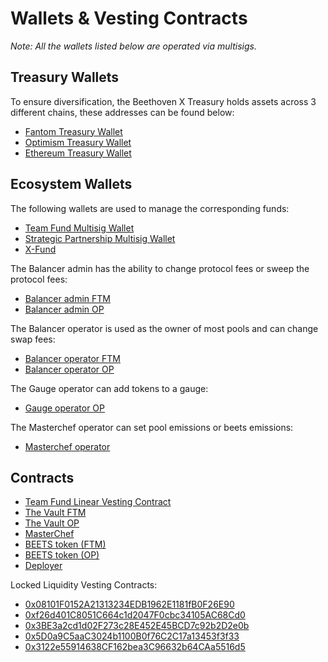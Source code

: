 # Wallets & Vesting Contracts
_Note: All the wallets listed below are operated via multisigs._  

## Treasury Wallets
To ensure diversification, the Beethoven X Treasury holds assets across 3 different chains, these addresses can be found below:
- [Fantom Treasury Wallet](https://debank.com/profile/0xa1e849b1d6c2fd31c63eef7822e9e0632411ada7)
- [Optimism Treasury Wallet](https://debank.com/profile/0x2a185c8a3c63d7bfe63ad5d950244ffe9d0a4b60)
- [Ethereum Treasury Wallet](https://debank.com/profile/0xea06e1b4259730724885a39ce3ca670efb020e26)

## Ecosystem Wallets
The following wallets are used to manage the corresponding funds:
- [Team Fund Multisig Wallet](https://ftmscan.com/address/0x0edfcc1b8d082cd46d13db694b849d7d8151c6d5#code)
- [Strategic Partnership Multisig Wallet](https://ftmscan.com/address/0x69739a7618469EED0685330d164D50Ac19A9411a#code)
- [X-Fund](https://ftmscan.com/address/0xb3cF480329F91D6c63c1400D5b2A4Cf6ebd0eadA)

The Balancer admin has the ability to change protocol fees or sweep the protocol fees:
- [Balancer admin FTM](https://ftmscan.com/address/0x9d0327954009C59eD70Dc98b7726e911879d4D92)
- [Balancer admin OP](https://optimistic.etherscan.io/address/0xdCB017f63aCd34DD032A702315459ceCc05536DD)

The Balancer operator is used as the owner of most pools and can change swap fees:
- [Balancer operator FTM](https://ftmscan.com/address/0xCd983793ADb846dcE4830c22F30C7Ef0C864a776)
- [Balancer operator OP](https://optimistic.etherscan.io/address/0xd9e2889AC8C6fFF8e94c7c1bEEAde1352dF1A513)

The Gauge operator can add tokens to a gauge:
- [Gauge operator OP](https://optimistic.etherscan.io/address/0xf56D2a5faA313f597812dD0EDF7f27F386Aa0913)

The Masterchef operator can set pool emissions or beets emissions:
- [Masterchef operator](https://ftmscan.com/address/0x24dce9214ba5b93b4ee7f1a7a00c9beb1c8f709c)

## Contracts
- [Team Fund Linear Vesting Contract](https://ftmscan.com/address/0xa2503804ec837d1e4699932d58a3bdb767dea505#code)
- [The Vault FTM](https://ftmscan.com/address/0x20dd72ed959b6147912c2e529f0a0c651c33c9ce)
- [The Vault OP](https://optimistic.etherscan.io/address/0xBA12222222228d8Ba445958a75a0704d566BF2C8)
- [MasterChef](https://ftmscan.com/address/0x8166994d9ebbe5829ec86bd81258149b87facfd3)
- [BEETS token (FTM)](https://ftmscan.com/address/0xf24bcf4d1e507740041c9cfd2dddb29585adce1e)
- [BEETS token (OP)](0x97513e975a7fA9072c72C92d8000B0dB90b163c5)
- [Deployer](https://ftmscan.com/address/0x4fbe899d37fb7514adf2f41b0630e018ec275a0c)

Locked Liquidity Vesting Contracts: 
- [0x08101F0152A21313234EDB1962E1181fB0F26E90](https://ftmscan.com/address/0x08101f0152a21313234edb1962e1181fb0f26e90)
- [0xf26d401C8051C664c1d2047F0cbc34105AC68Cd0](https://ftmscan.com/address/0xf26d401C8051C664c1d2047F0cbc34105AC68Cd0)
- [0x3BE3a2cd1d02F273c28E452E45BCD7c92b2D2e0b](https://ftmscan.com/address/0x3BE3a2cd1d02F273c28E452E45BCD7c92b2D2e0b)
- [0x5D0a9C5aaC3024b1100B0f76C2C17a13453f3f33](https://ftmscan.com/address/0x5d0a9c5aac3024b1100b0f76c2c17a13453f3f33)
- [0x3122e55914638CF162bea3C96632b64CAa5516d5](https://ftmscan.com/address/0x3122e55914638CF162bea3C96632b64CAa5516d5)
